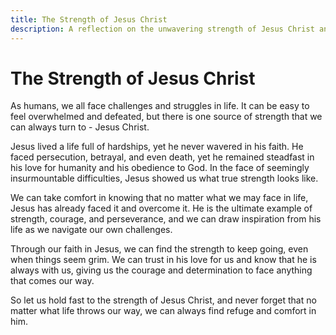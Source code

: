 ```yaml
---
title: The Strength of Jesus Christ
description: A reflection on the unwavering strength of Jesus Christ and how we can use him as inspiration to keep going, even when things seem grim.
---
```


# The Strength of Jesus Christ

As humans, we all face challenges and struggles in life. It can be easy to feel overwhelmed and defeated, but there is one source of strength that we can always turn to - Jesus Christ.

Jesus lived a life full of hardships, yet he never wavered in his faith. He faced persecution, betrayal, and even death, yet he remained steadfast in his love for humanity and his obedience to God. In the face of seemingly insurmountable difficulties, Jesus showed us what true strength looks like.

We can take comfort in knowing that no matter what we may face in life, Jesus has already faced it and overcome it. He is the ultimate example of strength, courage, and perseverance, and we can draw inspiration from his life as we navigate our own challenges.

Through our faith in Jesus, we can find the strength to keep going, even when things seem grim. We can trust in his love for us and know that he is always with us, giving us the courage and determination to face anything that comes our way.

So let us hold fast to the strength of Jesus Christ, and never forget that no matter what life throws our way, we can always find refuge and comfort in him.
